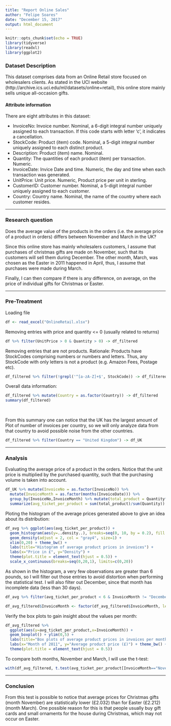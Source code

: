 ---
title: "Report Online Sales"
author: "Felipe Soares"
date: "December 15, 2017"
output: html_document
---

```{r packs, include=FALSE}
knitr::opts_chunk$set(echo = TRUE)
library(tidyverse)
library(readxl)
library(ggplot2)
```
### Dataset Description

This dataset comprises data from an Online Retail store focused on wholesalers clients. As stated in the UCI website (http://archive.ics.uci.edu/ml/datasets/online+retail), this online store mainly sells unique all-occasion gifts.

#### Attribute information
There are eight attributes in this dataset:

* InvoiceNo: Invoice number. Nominal, a 6-digit integral number uniquely assigned to each transaction. If this code starts with letter 'c', it indicates a cancellation. 
* StockCode: Product (item) code. Nominal, a 5-digit integral number uniquely assigned to each distinct product. 
* Description: Product (item) name. Nominal. 
* Quantity: The quantities of each product (item) per transaction. Numeric.	
* InvoiceDate: Invice Date and time. Numeric, the day and time when each transaction was generated. 
* UnitPrice: Unit price. Numeric, Product price per unit in sterling. 
* CustomerID: Customer number. Nominal, a 5-digit integral number uniquely assigned to each customer. 
* Country: Country name. Nominal, the name of the country where each customer resides.

***
### Research question

Does the average value of the products in the orders (i.e. the average price of a product in orders) differs between November and March in the UK? 
\  

Since this online store has mainly wholesalers customers, I assume that purchases of christmas gifts are made on November, such that its customers will sell them during December. The other month, March, was chosen as the Easter in 2011 happened in April, thus, I assume that purchases were made during March.
\  

Finally, I can then compare if there is any difference, on average, on the price of individual gifts for Christmas or Easter.

***
### Pre-Treatment


Loading file
```{r load_xlsx, warning=FALSE}
df <- read_excel("OnlineRetail.xlsx")
```


Removing entries with price and quantity <= 0 (usually related to returns)
```{r warning=FALSE}
df %>% filter(UnitPrice > 0 & Quantity > 0) -> df_filtered
```


Removing entries that are not products.
Rationale: Products have StockCodes comprising numbers or numbers and letters. Thus, any StockCode with only letters is not a product (e.g. Amazon Fees, Postage etc).

```{r warning=FALSE}
df_filtered %>% filter(!grepl('^[a-zA-Z]+$', StockCode)) -> df_filtered
```

Overall data information:

```{r}
df_filtered %>% mutate(Country = as.factor(Country)) -> df_filtered
summary(df_filtered)
```
\  

From this summary one can notice that the UK has the largest amount of 
Plot of number of invoices per country, so we will only analyze data from that country to avoid possible noise from the other countries.

```{r}
df_filtered %>% filter(Country == "United Kingdom") -> df_UK
```
***
### Analysis

Evaluating the average price of a product in the orders. Notice that the unit price is multiplied by the purchased quantity, such that the purchasing volume is taken into account.
```{r}

df_UK %>% mutate(InvoiceNo = as.factor(InvoiceNo)) %>% 
  mutate(InvoiceMonth = as.factor(months(InvoiceDate))) %>% 
  group_by(InvoiceNo,InvoiceMonth) %>% mutate(total_product = Quantity*UnitPrice) %>% 
  summarize(avg_ticket_per_product = sum(total_product)/sum(Quantity)) -> df_avg
```

Ploting the histogram of the average prices generated above to give an idea about its distribution:

```{r warning=FALSE}
df_avg %>% ggplot(aes(avg_ticket_per_product)) +
  geom_histogram(aes(y=..density..), breaks=seq(0, 10, by = 0.2), fill = "slateblue3", col="slateblue3", alpha = 0.8) +
  geom_density(adjust = 2, col = "gray4", size=1) + 
  xlim(0,20) + theme_bw() +
  labs(title="Histogram of average product prices in invoices") + 
  labs(x="Price in £", y="Density") +
  theme(plot.title = element_text(hjust = 0.5)) + 
  scale_x_continuous(breaks=seq(0,20,1), limits=c(0,20))
```

As shown in the histogram, a very few observations are greater than 6 pounds, so I will filter out those entries to avoid distortion when performing the statistical test. I will also filter out December, since that month has incomplete data (less than 30 days).

```{r}
df_avg %>% filter(avg_ticket_per_product < 6 & InvoiceMonth != "December") -> df_avg_filtered

df_avg_filtered$InvoiceMonth <- factor(df_avg_filtered$InvoiceMonth, levels=c("January","February", "March", "April", "May", "June", "July", "August", "September", "October", "November"))
```

Verify the box plots to gain insight about the values per month:

```{r warning=FALSE}
df_avg_filtered %>%
  ggplot(aes(y=avg_ticket_per_product,x=InvoiceMonth)) + 
  geom_boxplot() + ylim(0,5) +  
  labs(title="Box plots of average product prices in invoices per month") + 
  labs(x="Month of 2011", y="Average product price (£)") + theme_bw() + 
  theme(plot.title = element_text(hjust = 0.5))
```

To compare both months, November and March, I will use the t-test:

```{r}
with(df_avg_filtered, t.test(avg_ticket_per_product[InvoiceMonth=="November"], avg_ticket_per_product[InvoiceMonth=="March"])) 

```

***
### Conclusion
From this test is possible to notice that average prices for Christmas gifts (month November) are statistically lower (£2.032) than for Easter (£2.212) (month March).
One possible reason for this is that people usually buy gift cards and small ornaments for the house during Christmas, which may not occur on Easter.